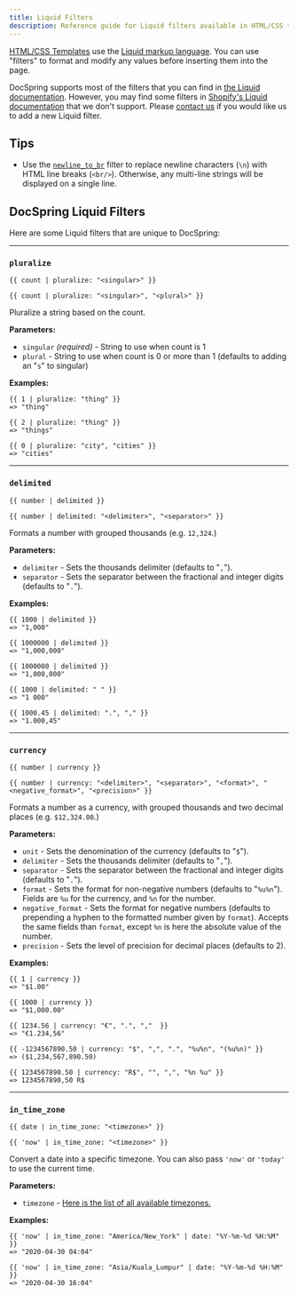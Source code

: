 ```yaml
---
title: Liquid Filters
description: Reference guide for Liquid filters available in HTML/CSS templates
---
```



[HTML/CSS Templates](/docs/html-templates/overview/) use the [Liquid markup language](https://shopify.github.io/liquid/basics/introduction/). You can use "filters" to format and modify any values before inserting them into the page.

DocSpring supports most of the filters that you can find in [the Liquid documentation](https://shopify.github.io/liquid/).
However, you may find some filters in [Shopify's Liquid documentation](https://shopify.dev/docs/themes/liquid/reference) that we don't support. Please [contact us](mailto:support@docspring.com) if you would like us to add a new Liquid filter.

## Tips

- Use the [`newline_to_br`](https://shopify.github.io/liquid/filters/newline_to_br/) filter to replace newline characters (`\n`) with HTML line breaks (`<br/>`). Otherwise, any multi-line strings will be displayed on a single line.

## DocSpring Liquid Filters

Here are some Liquid filters that are unique to DocSpring:

---

### `pluralize`

```liquid
{{ count | pluralize: "<singular>" }}

{{ count | pluralize: "<singular>", "<plural>" }}
```

Pluralize a string based on the count.

**Parameters:**

- `singular` _(required)_ - String to use when count is 1
- `plural` - String to use when count is 0 or more than 1 (defaults to adding an "`s`" to singular)

**Examples:**

```liquid
{{ 1 | pluralize: "thing" }}
=> "thing"

{{ 2 | pluralize: "thing" }}
=> "things"

{{ 0 | pluralize: "city", "cities" }}
=> "cities"
```

---

### `delimited`

```liquid
{{ number | delimited }}

{{ number | delimited: "<delimiter>", "<separator>" }}
```

Formats a number with grouped thousands (e.g. `12,324`.)

**Parameters:**

- `delimiter` - Sets the thousands delimiter (defaults to "`,`").
- `separator` - Sets the separator between the fractional and integer digits (defaults to "`.`").

**Examples:**

```liquid
{{ 1000 | delimited }}
=> "1,000"

{{ 1000000 | delimited }}
=> "1,000,000"

{{ 1000000 | delimited }}
=> "1,000,000"

{{ 1000 | delimited: " " }}
=> "1 000"

{{ 1000.45 | delimited: ".", "," }}
=> "1.000,45"
```

---

### `currency`

```liquid
{{ number | currency }}

{{ number | currency: "<delimiter>", "<separator>", "<format>", "<negative_format>", "<precision>" }}
```

Formats a number as a currency, with grouped thousands and two decimal places (e.g. `$12,324.00`.)

**Parameters:**

- `unit` - Sets the denomination of the currency (defaults to "`$`").
- `delimiter` - Sets the thousands delimiter (defaults to "`,`").
- `separator` - Sets the separator between the fractional and integer digits (defaults to "`.`").
- `format` - Sets the format for non-negative numbers (defaults to "`%u%n`"). Fields are `%u` for the currency, and `%n` for the number.
- `negative_format` - Sets the format for negative numbers (defaults to prepending a hyphen to the formatted number given by `format`). Accepts the same fields than `format`, except `%n` is here the absolute value of the number.
- `precision` - Sets the level of precision for decimal places (defaults to 2).

**Examples:**

```liquid
{{ 1 | currency }}
=> "$1.00"

{{ 1000 | currency }}
=> "$1,000.00"

{{ 1234.56 | currency: "€", ".", ","  }}
=> "€1.234,56"

{{ -1234567890.50 | currency: "$", ",", ".", "%u%n", "(%u%n)" }}
=> ($1,234,567,890.50)

{{ 1234567890.50 | currency: "R$", "", ",", "%n %u" }}
=> 1234567890,50 R$
```

---

### `in_time_zone`

```liquid
{{ date | in_time_zone: "<timezone>" }}

{{ 'now' | in_time_zone: "<timezone>" }}
```

Convert a date into a specific timezone. You can also pass `'now'` or `'today'` to use the current time.

**Parameters:**

- `timezone` - [Here is the list of all available timezones.](/docs/html-templates/liquid-timezones/)

**Examples:**

```liquid
{{ 'now' | in_time_zone: "America/New_York" | date: "%Y-%m-%d %H:%M" }}
=> "2020-04-30 04:04"

{{ 'now' | in_time_zone: "Asia/Kuala_Lumpur" | date: "%Y-%m-%d %H:%M" }}
=> "2020-04-30 16:04"
```
